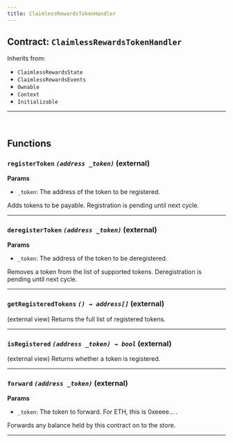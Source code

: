 ```yaml
---
title: ClaimlessRewardsTokenHandler
---
```



<DocTag type={DocType.Reference} />

## Contract: `ClaimlessRewardsTokenHandler`





Inherits from:

- `ClaimlessRewardsState`
- `ClaimlessRewardsEvents`
- `Ownable`
- `Context`
- `Initializable`


<hr />




<br />

## Functions

### **`registerToken`** *`(address _token)`* (external)

**Params**
- `_token`: The address of the token to be registered.


Adds tokens to be payable. Registration is pending until next
cycle.





<hr />

### **`deregisterToken`** *`(address _token)`* (external)

**Params**
- `_token`: The address of the token to be deregistered.


Removes a token from the list of supported tokens.
Deregistration is pending until next cycle.





<hr />

### **`getRegisteredTokens`** *`() → address[]`* (external)



(external view) Returns the full list of registered tokens.



<hr />

### **`isRegistered`** *`(address _token) → bool`* (external)



(external view) Returns whether a token is registered.



<hr />

### **`forward`** *`(address _token)`* (external)

**Params**
- `_token`: The token to forward. For ETH, this is 0xeeee... .


Forwards any balance held by this contract on to the store.





<hr />


